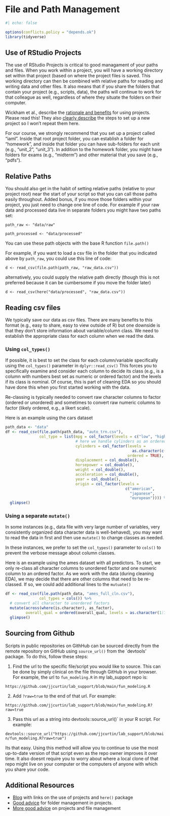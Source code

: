 # File and Path Management

```r
#| echo: false

options(conflicts.policy = "depends.ok")
library(tidyverse)
```

## Use of RStudio Projects
The use of RStudio Projects is critical to good managament of your paths and files.  When you work within a project, you will have a working directory set within that project (based on where the project files is saved.  This working directory can then be combined with relative paths for reading and writing data and other files.   It also means that if you share the folders that contain your project (e.g., scripts, data), the paths will continue to work for that colleague as well, regardless of where they situate the folders on their computer.

Wickham et al., describe the [rationale and benefits](https://r4ds.hadley.nz/workflow-scripts.html#projects) for using projects.  Please read this!   They also [clearly describe](https://r4ds.hadley.nz/workflow-scripts.html#rstudio-projects) the steps to set up a new project so I won't repeat them here. 

For our course, we strongly recommend that you set up a project called "iaml".  Inside that root project folder, you can establish a folder for "homework", and inside that folder you can have sub-folders for each unit (e.g., "unit_2", "unit_3"). In addition to the homework folder, you might have folders for exams (e.g., "midterm") and other material that you save (e.g., "pdfs").

## Relative Paths       
You should also get in the habit of setting relative paths (relative to your project root) near the start of your script so that you can call those paths easily throughout.  Added bonus, if you move those folders within your project, you just need to change one line of code.  For example if your raw data and processed data live in separate folders you might have two paths set:

`path_raw <- "data/raw"`

`path_processed <- "data/processed"`

You can use these path objects with the base R function `file.path()`  

For example, if you want to load a csv file in the folder that you indicated above by `path_raw`, you could use this line of code:

`d <- read_csv(file.path(path_raw, "raw_data.csv"))`

alternatively, you could supply the relative path directly (though this is not preferred because it can be cumbersome if you move the folder later)

`d <- read_csv(here("data/processed", "raw_data.csv"))`

## Reading csv files

We typically save our data as csv files.  There are many benefits to this format (e.g., easy to share, easy to view outside of R) but one downside is that they don't store information about variable/column class.  We need to establish the appropriate class for each column when we read the data.

### Using `col_types()`

If possible, it is best to set the class for each column/variable specifically using
the `col_types()` parameter in `dplyr::read_csv()`  This forces you to specifically examine and consider each column to decide its class (e.g., is a column with numbers best set as numeric or ordered factor) and the levels if its class is nominal.  Of course, this is part of cleaning EDA so you should have done this when you first started working with the data.

Re-classing is typically needed to convert raw character columns to factor (ordered or unordered) and sometimes to convert raw numeric columns to factor (likely ordered, e.g., a likert scale). 

Here is an example using the cars dataset

```r
path_data <- "data"
df <- read_csv(file.path(path_data, "auto_trn.csv"),
               col_type = list(mpg = col_factor(levels = c("low", "high")),
                               # here we handle cylinders as an ordered factor
                               cylinders = col_factor(levels = 
                                                        as.character(c(3,4,5,6,8)), 
                                                      ordered = TRUE),   
                               displacement = col_double(),
                               horsepower = col_double(),
                               weight = col_double(),
                               acceleration = col_double(),
                               year = col_double(),
                               origin = col_factor(levels = 
                                                     c("american", 
                                                       "japanese", 
                                                       "european")))) %>% 
  glimpse()
```

### Using a separate `mutate()`

In some instances (e.g., data file with very large number of variables, very consistently organized data character data is well-behaved), you may want to read the data in first and then use `mutate()` to change classes as needed.  

In these instances, we prefer to set the `col_types()` parameter to `cols()` to prevent the verbose message about column classes.

Here is an example using the ames dataset with all predictors.  To start, we only re-class all character columns to unordered factor and one numeric column to an ordered factor.  As we work with the data (during cleaning EDA), we may decide that there are other columns that need to be re-classed. If so, we could add additional lines to the `mutuate()`

```r
df <- read_csv(file.path(path_data, "ames_full_cln.csv"),
               col_types = cols()) %>% 
  # convert all character to unordered factors
  mutate(across(where(is.character), as_factor),
         overall_qual = ordered(overall_qual, levels = as.character(1:10))) %>% 
  glimpse()
```


## Sourcing from Github
Scripts in public repositories on GithHub can be sourced directly from the remote repository on GitHub using `source_url()` from the `devtools' package.  To do this, follow these steps:

1. Find the url to the specific file/script you would like to source.  This can be done by simply clinical on the file through GitHub in your browser.  For example, the url to `fun_modeling.R` in my lab_support repo is: 

`https://github.com/jjcurtin/lab_support/blob/main/fun_modeling.R`

2.  Add `?raw=true` to the end of that url.  For example:

`https://github.com/jjcurtin/lab_support/blob/main/fun_modeling.R?raw=true`

3.  Pass this url as a string into devtools::source_url()` in your R script.  For example:

`devtools::source_url("https://github.com/jjcurtin/lab_support/blob/main/fun_modeling.R?raw=true")`

Its that easy.  Using this method will allow you to continue to use the most up-to-date version of that script even as the repo owner improves it over time.  It also doesnt require you to worry about where a local clone of that repo might live on your computer or the computers of anyone with which you share your code.


## Additional Resources
* [Blog](https://malco.io/2018/11/05/why-should-i-use-the-here-package-when-i-m-already-using-projects/) with links on the use of projects and `here()` package
* [Good advice](https://bookdown.org/daniel_dauber_io/r4np_book/starting-your-r-projects.html#organising-your-projects) for folder management in projects.
* [More good advice](https://www.r-bloggers.com/2020/01/rstudio-projects-and-working-directories-a-beginners-guide/) on projects and file management